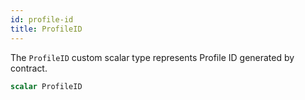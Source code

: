 ```yaml
---
id: profile-id
title: ProfileID
---
```



The `ProfileID` custom scalar type represents Profile ID generated by contract.

```graphql
scalar ProfileID
```




